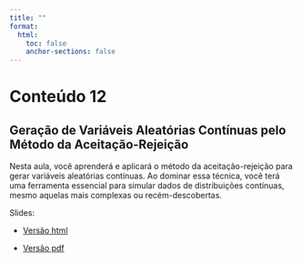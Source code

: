 ```yaml
---
title: ""
format:
  html:
    toc: false
    anchor-sections: false
---
```


# Conteúdo 12

## Geração de Variáveis Aleatórias Contínuas pelo Método da Aceitação-Rejeição

Nesta aula, você aprenderá e aplicará o método da aceitação-rejeição para gerar variáveis aleatórias contínuas. Ao dominar essa técnica, você terá uma ferramenta essencial para simular dados de distribuições contínuas, mesmo aquelas mais complexas ou recém-descobertas.

Slides:

- [Versão html](/slides/12-Geracao-de-variaveis-aleatorias-Metodo-da-aceitcao-rejeicao/12-Geracao-de-variaveis-aleatorias-Metodo-da-aceitcao-rejeicao.html){target="_blank"}

- [Versão pdf](/PDF_slides/12-Geracao-de-variaveis-aleatorias-Metodo-da-aceitcao-rejeicao.pdf){target="_blank"}


